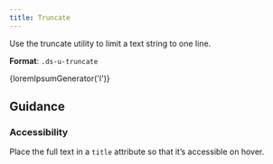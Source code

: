```yaml
---
title: Truncate
---
```



Use the truncate utility to limit a text string to one line.

**Format**: `.ds-u-truncate`

<EmbeddedExample>
  <p class="ds-u-truncate ds-u-margin--0" title={loremIpsumGenerator('l')}>
    {loremIpsumGenerator('l')}
  </p>
</EmbeddedExample>

## Guidance

### Accessibility

Place the full text in a `title` attribute so that it’s accessible on hover.
